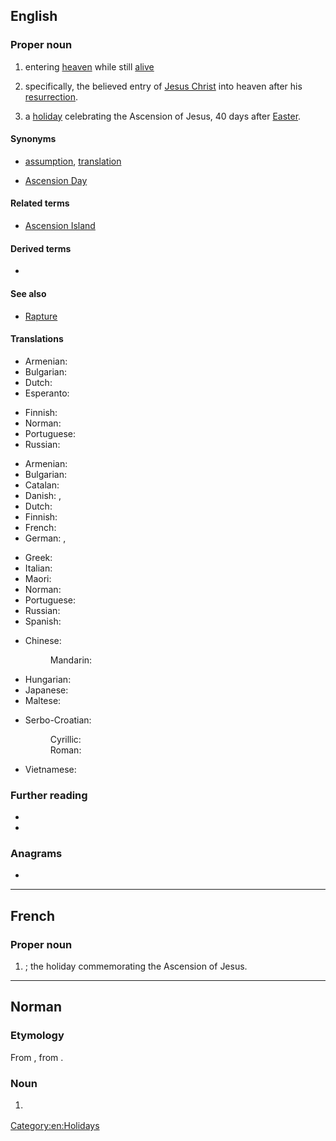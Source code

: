 {{also|ascension|ascensión|Ascensión}}
==English==

===Proper noun===
{{en-proper noun}}

# {{lb|en|religion}} entering [[heaven]] while still [[alive]]
# {{lb|en|Christianity}} specifically, the believed entry of [[Jesus Christ]] into heaven after his [[resurrection]].
# {{lb|en|Christianity}} a [[holiday]] celebrating the Ascension of Jesus, 40 days after [[Easter]].

====Synonyms====
* {{sense|entering heaven}} [[assumption]], [[translation]]
* {{sense|holiday}} [[Ascension Day]]

====Related terms====
* [[Ascension Island]]

====Derived terms====
* {{l|en|Ascension Parish}}

====See also====
* [[Rapture]]

====Translations====
{{trans-top|entering heaven alive}}
* Armenian: {{t+|hy|համբարձում}}
* Bulgarian: {{t+|bg|възнесение|n}}
* Dutch: {{t+|nl|hemelvaart|m|f}}
* Esperanto: {{t|eo|ĉieliro}}
{{trans-mid}}
* Finnish: {{t|fi|taivaaseenastuminen}}
* Norman: {{t|nrf|Ascension|f}} {{qualifier|Jersey}}
* Portuguese: {{t+|pt|Ascensão|f}}
* Russian: {{t+|ru|вознесе́ние|n}}
{{trans-bottom}}

{{trans-top|Jesus' rise to heaven}}
* Armenian: {{t+|hy|համբարձում}}
* Bulgarian: {{t+|bg|възнесение|n}}
* Catalan: {{t|ca|Ascensió|f}}
* Danish: {{t|da|himmelfart|c}}, {{t|da|Kristi himmelfart}}
* Dutch: {{t+|nl|Hemelvaart|m|f}}
* Finnish: {{t|fi|taivaaseenastuminen}}
* French: {{t+|fr|Ascension|f}}
* German: {{t+|de|Himmelfahrt|f}}, {{t+|de|Christi Himmelfahrt}}
{{trans-mid}}
* Greek: {{t|el|Ανάληψη|f}}
* Italian: {{t+|it|Ascensione|f}}
* Maori: {{t|mi|Kakenga}}
* Norman: {{t|nrf|Ascension|f}} {{qualifier|Jersey}}
* Portuguese: {{t+|pt|Ascensão|f}}
* Russian: {{t+|ru|вознесе́ние|n}}
* Spanish: {{t+|es|Ascensión|f}}
{{trans-bottom}}

{{trans-see|holiday celebrating Ascension of Jesus|Ascension Day}}

{{checktrans-top}}
* Chinese:
*: Mandarin: {{t+check|cmn|升天|tr=shēngtiān|sc=Hani}}
* Hungarian: {{t+check|hu|mennybemenetel}}
* Japanese: {{t-check|ja|昇天|f|tr=[[しょうてん]], [[shōten]]|sc=Jpan}}
* Maltese: {{t-check|mt|Lapsi}}
{{trans-mid}}
* Serbo-Croatian:
*: Cyrillic: {{t-check|sh|Вазнесењ|n|sc=Cyrl}}
*: Roman: {{t-check|sh|Vaznesenj|n}}
* Vietnamese: {{t-check|vi|Thăng thiên}}
{{trans-bottom}}

===Further reading===
* {{pedialite|Ascension of Jesus}}
* {{pedialite|Entering heaven alive}}

{{topics|en|Religion}}

===Anagrams===
* {{anagrams|en|canonises}}

[[Category:en:Holidays]]

----

==French==

===Proper noun===
{{fr-proper noun}}

# {{lb|fr|Christianity}} {{l|en|Ascension}}; the holiday commemorating the Ascension of Jesus.

----

==Norman==

===Etymology===
From {{m|nrf|ascension}}, from {{etyl|la|nrf}} {{m|la|ascensio|ascēnsiō, ascēnsiōnem}}.

===Noun===
{{nrf-proper noun|f}}

# {{lb|nrf|Jersey|Christianity}} {{l|en|Ascension}}
